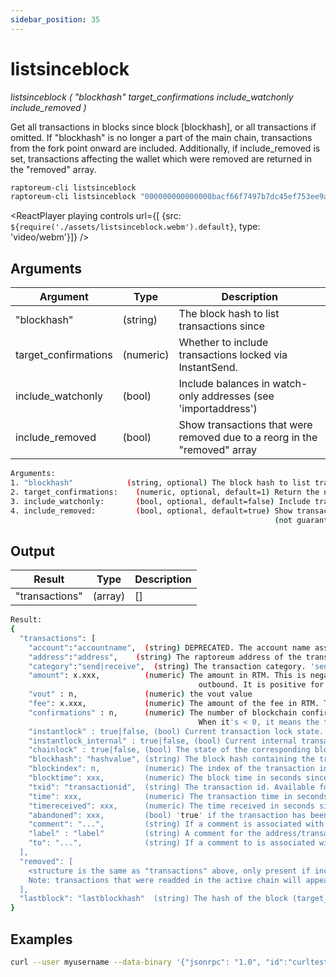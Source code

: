 ```yaml
---
sidebar_position: 35
---
```


# listsinceblock

*listsinceblock ( "blockhash" target_confirmations include_watchonly include_removed )*

Get all transactions in blocks since block [blockhash], or all transactions if omitted.
If "blockhash" is no longer a part of the main chain, transactions from the fork point onward are included.
Additionally, if include_removed is set, transactions affecting the wallet which were removed are returned in the "removed" array.

```bash
raptoreum-cli listsinceblock 
raptoreum-cli listsinceblock "000000000000000bacf66f7497b7dc45ef753ee9a7d38571037cdb1a57f663ad" 6
```

<ReactPlayer playing controls url={[
    {src: `${require('./assets/listsinceblock.webm').default}`, type: 'video/webm'}]} />

## Arguments

| Argument | Type | Description |
|--|--|--|
| "blockhash" | (string) | The block hash to list transactions since  |
| target_confirmations | (numeric) | Whether to include transactions locked via InstantSend.  |
| include_watchonly | (bool) | Include balances in watch-only addresses (see 'importaddress')  |
| include_removed | (bool) | Show transactions that were removed due to a reorg in the "removed" array  |

```bash
Arguments:
1. "blockhash"            (string, optional) The block hash to list transactions since
2. target_confirmations:    (numeric, optional, default=1) Return the nth block hash from the main chain. e.g. 1 would mean the best block hash. Note: this is not used as a filter, but only affects [lastblock] in the return value
3. include_watchonly:       (bool, optional, default=false) Include transactions to watch-only addresses (see 'importaddress')
4. include_removed:         (bool, optional, default=true) Show transactions that were removed due to a reorg in the "removed" array
                                                           (not guaranteed to work on pruned nodes)
```

## Output

| Result | Type | Description |
|--|--|--|
| "transactions" | (array) | [] |

```bash
Result:
{
  "transactions": [
    "account":"accountname",  (string) DEPRECATED. The account name associated with the transaction. Will be "" for the default account.
    "address":"address",    (string) The raptoreum address of the transaction. Not present for move transactions (category = move).
    "category":"send|receive",  (string) The transaction category. 'send' has negative amounts, 'receive' has positive amounts.
    "amount": x.xxx,          (numeric) The amount in RTM. This is negative for the 'send' category, and for the 'move' category for moves 
                                          outbound. It is positive for the 'receive' category, and for the 'move' category for inbound funds.
    "vout" : n,               (numeric) the vout value
    "fee": x.xxx,             (numeric) The amount of the fee in RTM. This is negative and only available for the 'send' category of transactions.
    "confirmations" : n,      (numeric) The number of blockchain confirmations for the transaction. Available for 'send' and 'receive' category of transactions.
                                          When it's < 0, it means the transaction conflicted that many blocks ago.
    "instantlock" : true|false, (bool) Current transaction lock state. Available for 'send' and 'receive' category of transactions.
    "instantlock_internal" : true|false, (bool) Current internal transaction lock state. Available for 'send' and 'receive' category of transactions.
    "chainlock" : true|false, (bool) The state of the corresponding block chainlock
    "blockhash": "hashvalue", (string) The block hash containing the transaction. Available for 'send' and 'receive' category of transactions.
    "blockindex": n,          (numeric) The index of the transaction in the block that includes it. Available for 'send' and 'receive' category of transactions.
    "blocktime": xxx,         (numeric) The block time in seconds since epoch (1 Jan 1970 GMT).
    "txid": "transactionid",  (string) The transaction id. Available for 'send' and 'receive' category of transactions.
    "time": xxx,              (numeric) The transaction time in seconds since epoch (Jan 1 1970 GMT).
    "timereceived": xxx,      (numeric) The time received in seconds since epoch (Jan 1 1970 GMT). Available for 'send' and 'receive' category of transactions.
    "abandoned": xxx,         (bool) 'true' if the transaction has been abandoned (inputs are respendable). Only available for the 'send' category of transactions.
    "comment": "...",         (string) If a comment is associated with the transaction.
    "label" : "label"         (string) A comment for the address/transaction, if any
    "to": "...",              (string) If a comment to is associated with the transaction.
  ],
  "removed": [
    <structure is the same as "transactions" above, only present if include_removed=true>
    Note: transactions that were readded in the active chain will appear as-is in this array, and may thus have a positive confirmation count.
  ],
  "lastblock": "lastblockhash"  (string) The hash of the block (target_confirmations-1) from the best block on the main chain. This is typically used to feed back into listsinceblock the next time you call it. So you would generally use a target_confirmations of say 6, so you will be continually re-notified of transactions until they've reached 6 confirmations plus any new ones
}
```

## Examples

```bash
curl --user myusername --data-binary '{"jsonrpc": "1.0", "id":"curltest", "method": "listsinceblock", "params": ["000000000000000bacf66f7497b7dc45ef753ee9a7d38571037cdb1a57f663ad", 6] }' -H 'content-type: text/plain;' http://127.0.0.1:9998/
```

